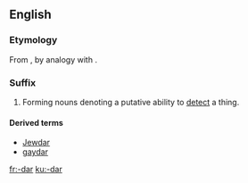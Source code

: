 {{also|dar}}
==English==

===Etymology===
From {{term|radar|lang=en}}, by analogy with {{term|gaydar|lang=en}}.

===Suffix===
{{en-suffix}}

# {{context|usually|humorous|lang=en}} Forming nouns denoting a putative ability to [[detect]] a thing.

====Derived terms====
* [[Jewdar]]
* [[gaydar]]

[[fr:-dar]]
[[ku:-dar]]